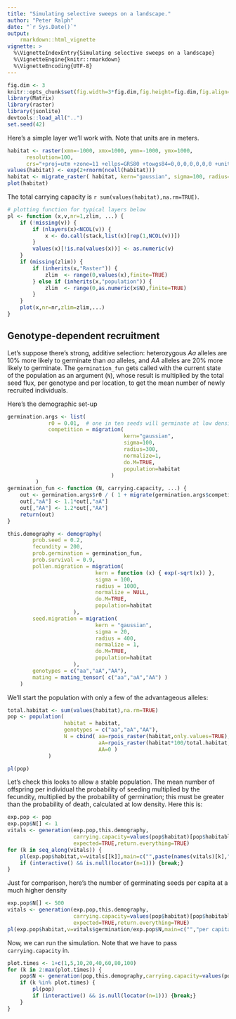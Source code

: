 ```yaml
---
title: "Simulating selective sweeps on a landscape."
author: "Peter Ralph"
date: "`r Sys.Date()`"
output: 
    rmarkdown::html_vignette
vignette: >
  %\VignetteIndexEntry{Simulating selective sweeps on a landscape}
  %\VignetteEngine{knitr::rmarkdown}
  %\VignetteEncoding{UTF-8}
---
```




```r
fig.dim <- 3
knitr::opts_chunk$set(fig.width=3*fig.dim,fig.height=fig.dim,fig.align='center')
library(Matrix)
library(raster)
library(jsonlite)
devtools::load_all("..")
set.seed(42)
```


Here's a simple layer we'll work with.
Note that units are in meters.
```r
habitat <- raster(xmn=-1000, xmx=1000, ymn=-1000, ymx=1000, 
      resolution=100,
      crs="+proj=utm +zone=11 +ellps=GRS80 +towgs84=0,0,0,0,0,0,0 +units=m +no_defs")
values(habitat) <- exp(2+rnorm(ncell(habitat)))
habitat <- migrate_raster( habitat, kern="gaussian", sigma=100, radius=1500 )
plot(habitat)
```

The total carrying capacity is `r sum(values(habitat),na.rm=TRUE)`.

```r
# plotting function for typical layers below
pl <- function (x,v,nr=1,zlim, ...) {
    if (!missing(v)) {
        if (nlayers(x)<NCOL(v)) {
            x <- do.call(stack,list(x)[rep(1,NCOL(v))])
        }
        values(x)[!is.na(values(x))] <- as.numeric(v)
    }
    if (missing(zlim)) {
        if (inherits(x,"Raster")) {
            zlim  <- range(0,values(x),finite=TRUE)
        } else if (inherits(x,"population")) {
            zlim  <- range(0,as.numeric(x$N),finite=TRUE)
        }
    }
    plot(x,nr=nr,zlim=zlim,...)
}
```

Genotype-dependent recruitment
------------------------------

Let's suppose there's strong, additive selection:
heterozygous *Aa* alleles are 10% more likely to germinate than *aa* alleles,
and *AA* alleles are 20% more likely to germinate.
The `germination_fun` gets called with the current state of the population as an argument (`N`),
whose result is multiplied by the total seed flux, per genotype and per location,
to get the mean number of newly recruited individuals.


Here's the demographic set-up
```r
germination.args <- list( 
             r0 = 0.01,  # one in ten seeds will germinate at low densities
             competition = migration(
                                     kern="gaussian",
                                     sigma=100,
                                     radius=300,
                                     normalize=1,
                                     do.M=TRUE,
                                     population=habitat
                                 )
         )
germination_fun <- function (N, carrying.capacity, ...) {
    out <- germination.args$r0 / ( 1 + migrate(germination.args$competition,x=N)/carrying.capacity )
    out[,"aA"] <- 1.1*out[,"aA"]
    out[,"AA"] <- 1.2*out[,"AA"]
    return(out)
}

this.demography <- demography(
        prob.seed = 0.2,
        fecundity = 200,
        prob.germination = germination_fun,
        prob.survival = 0.9,
        pollen.migration = migration(
                            kern = function (x) { exp(-sqrt(x)) },
                            sigma = 100,
                            radius = 1000,
                            normalize = NULL,
                            do.M=TRUE,
                            population=habitat
                     ),
        seed.migration = migration(
                            kern = "gaussian",
                            sigma = 20,
                            radius = 400,
                            normalize = 1,
                            do.M=TRUE,
                            population=habitat
                     ),
        genotypes = c("aa","aA","AA"),
        mating = mating_tensor( c("aa","aA","AA") )
    )
```



We'll start the population with only a few of the advantageous alleles:
```r
total.habitat <- sum(values(habitat),na.rm=TRUE)
pop <- population( 
                  habitat = habitat,
                  genotypes = c("aa","aA","AA"),
                  N = cbind( aa=rpois_raster(habitat,only.values=TRUE),
                             aA=rpois_raster(habitat*100/total.habitat,only.values=TRUE),
                             AA=0 )
             )

pl(pop)
```

Let's check this looks to allow a stable population.
The mean number of offspring per individual
the probability of seeding
multiplied by the fecundity,
multiplied by the probability of germination;
this must be greater than the probability of death,
calculated at low density.
Here this is:
```r
exp.pop <- pop
exp.pop$N[] <- 1
vitals <- generation(exp.pop,this.demography,
                     carrying.capacity=values(pop$habitat)[pop$habitable],
                     expected=TRUE,return.everything=TRUE)
for (k in seq_along(vitals)) {
    pl(exp.pop$habitat,v=vitals[[k]],main=c("",paste(names(vitals)[k],"density 1"),""))
    if (interactive() && is.null(locator(n=1))) {break;}
}
```

Just for comparison, here's the number of germinating seeds per capita at a much higher density
```r
exp.pop$N[] <- 500
vitals <- generation(exp.pop,this.demography,
                     carrying.capacity=values(pop$habitat)[pop$habitable],
                     expected=TRUE,return.everything=TRUE)
pl(exp.pop$habitat,v=vitals$germination/exp.pop$N,main=c("","per capita germination at density 500","") )
```

Now, we can run the simulation.
Note that we have to pass `carrying.capacity` in.
```r
plot.times <- 1+c(1,5,10,20,40,60,80,100)
for (k in 2:max(plot.times)) {
    pop$N <- generation(pop,this.demography,carrying.capacity=values(pop$habitat)[pop$habitable])
    if (k %in% plot.times) { 
        pl(pop) 
        if (interactive() && is.null(locator(n=1))) {break;}
    }
}
```
